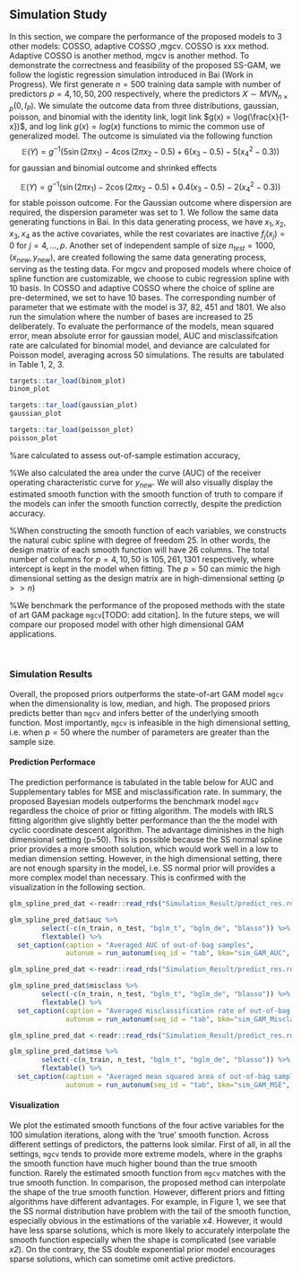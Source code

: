 ## Simulation Study
In this section, we compare the performance of the proposed models to 3 other models: COSSO, adaptive COSSO ,mgcv. COSSO is xxx method. Adaptive COSSO is another method, mgcv is another method. 
To demonstrate the correctness and feasibility of the proposed SS-GAM,
we follow the logistic regression simulation introduced in Bai (Work in
Progress). We first generate $n=500$ training data sample with number
of predictors $p=4, 10, 50, 200$ respectively, where the predictors $X \sim MVN_{n\times p}(0, I_{P})$. We simulate the outcome data from three distributions, gaussian, poisson, and binomial with the identity link, logit link $g(x) = \log(\frac{x}{1-x})$, and log link $g(x) = log(x)$ functions to mimic the common use of generalized model. The outcome is simulated via the following function
$$
\mathbb{E}(Y) = g^{-1}(5 \sin(2\pi x_1) - 4 \cos(2\pi x_2 -0.5) + 6(x_3-0.5) - 5(x_4^2 -0.3))
$$
for gaussian and binomial outcome and shrinked effects

$$
\mathbb{E}(Y) = g^{-1}(\sin(2\pi x_1) - 2\cos(2\pi x_2 -0.5) + 0.4(x_3-0.5) - 2(x_4^2 -0.3))
$$
for stable poisson outcome. For the Gaussian outcome where dispersion are required, the dispersion parameter was set to 1. We follow the same data generating functions in Bai. In this data generating process, we have $x_1, x_2, x_3, x_4$ as the active covariates, while the rest
covariates are inactive $f_j(x_j) = 0$ for $j = 4, \dots, p$. Another set of independent sample of size $n_{test}=1000$,($x_{new} ,y_{new}$), are created following the same data generating process, serving as the testing data. For mgcv and proposed models where choice of spline function are customizable, we choose to cubic regression spline with 10 basis. In COSSO and adaptive COSSO where the choice of spline are pre-determined, we set to have 10 bases. The corresponding number of parameter that we estimate with the model is 37, 82, 451 and 1801. We also run the simulation where the number of bases are increased to 25 deliberately. To evaluate the performance of the models, mean squared error, mean absolute error for gaussian model, AUC and misclassifcation rate are calculated for binomial model, and deviance are calculated for Poisson model, averaging across 50 simulations. The results are tabulated in Table 1, 2, 3.

```r
targets::tar_load(binom_plot)
binom_plot
```


```r
targets::tar_load(gaussian_plot)
gaussian_plot
```


```r
targets::tar_load(poisson_plot)
poisson_plot
```




%are calculated to assess out-of-sample estimation accuracy,

%We also calculated the area under the curve (AUC) of the receiver operating characteristic curve for $y_{new}$. We will also visually display the estimated smooth function with the smooth function of truth to compare if the models can infer the smooth function correctly, despite the prediction accuracy.

%When constructing the smooth function of each variables, we constructs the natural cubic spline with degree of freedom 25. In other words, the design matrix of each smooth function will have 26 columns. The total number of columns for $p=4, 10, 50$ is $105, 261, 1301$ respectively, where intercept is kept in the model when fitting. The $p=50$ can mimic the high dimensional setting as the design matrix are in high-dimensional setting ($p >> n$)

<!-- The accuracy of variable selection is measured using Matthews correlation coefficient (MCC), -->
<!-- $$ -->
<!-- MCC = \frac{TP\times TN - FP \times FN}{\sqrt{(TP+FP)(TP+FN)(TN+FP)(TN+FN)}}, -->
<!-- $$ -->
<!-- where TP, TN, FP, and FN are true positives, true negatives, false positives, and false negatives, respectively. -->

%We benchmark the performance of the proposed methods with the state of art GAM package `mgcv`[TODO: add citation]. In the future steps, we will compare our proposed model with other high dimensional GAM applications.

 \  

### Simulation Results

Overall, the proposed priors outperforms the state-of-art GAM model `mgcv` when the dimensionality is low, median, and high. The proposed priors predicts better than `mgcv` and infers better of the underlying smooth function. Most importantly, `mgcv` is infeasible in the high dimensional setting, i.e. when $p=50$ where the number of parameters are greater than the sample size. 


#### Prediction Performace

The prediction performance is tabulated in the table below for AUC and Supplementary tables for MSE and misclassification rate. In summary, the proposed Bayesian models outperforms the benchmark model `mgcv` regardless the choice of prior or fitting algorithm. The models with IRLS fitting algorithm give slightly better performance than the the model with cyclic coordinate descent algorithm. The advantage diminishes in the high dimensional setting (p=50). This is possible because the SS normal spline prior provides a more smooth solution, which would work well in a low to median dimension setting. However, in the high dimensional setting, there are not enough sparsity in the model, i.e. SS normal prior will provides a more complex model than necessary. This is confirmed with the visualization in the following section. 

```r
glm_spline_pred_dat <-readr::read_rds("Simulation_Result/predict_res.rds")

glm_spline_pred_dat$auc %>% 
        select(-c(n_train, n_test, "bglm_t", "bglm_de", "blasso")) %>% 
        flextable() %>% 
  set_caption(caption = "Averaged AUC of out-of-bag samples",
              autonum = run_autonum(seq_id = "tab", bkm="sim_GAM_AUC", pre_label = "Table "))
```

```r
glm_spline_pred_dat <-readr::read_rds("Simulation_Result/predict_res.rds")

glm_spline_pred_dat$misclass %>% 
        select(-c(n_train, n_test, "bglm_t", "bglm_de", "blasso")) %>% 
        flextable() %>% 
  set_caption(caption = "Averaged misclassification rate of out-of-bag samples",
              autonum = run_autonum(seq_id = "tab", bkm="sim_GAM_Misclass", pre_label = "Table "))
```


```r

glm_spline_pred_dat <-readr::read_rds("Simulation_Result/predict_res.rds")

glm_spline_pred_dat$mse %>% 
        select(-c(n_train, n_test, "bglm_t", "bglm_de", "blasso")) %>% 
        flextable() %>% 
  set_caption(caption = "Averaged mean squared area of out-of-bag samples",
              autonum = run_autonum(seq_id = "tab", bkm="sim_GAM_MSE", pre_label = "Table "))
```

#### Visualization
We plot the estimated smooth functions of the four active variables for the 100 simulation iterations, along with the 'true' smooth function. Across different settings of predictors, the patterns look similar. First of all, in all the settings, `mgcv` tends to provide more  extreme models, where in the graphs the smooth function have much higher bound than the true smooth function. Rarely the estimated smooth function from `mgcv` matches with the true smooth function. In comparison, the proposed method can interpolate the shape of the true smooth function. However, different priors and fitting algorithms have different advantages. For example, in Figure 1, we see that the SS normal distribution have problem with the tail of the smooth function, especially obvious in the estimations of the variable _x4_. However, it would have less sparse solutions, which is more likely to accurately interpolate the smooth function especially when the shape is complicated (see variable _x2_). On the contrary, the SS double exponential prior model encourages sparse solutions, which can sometime omit active predictors.

